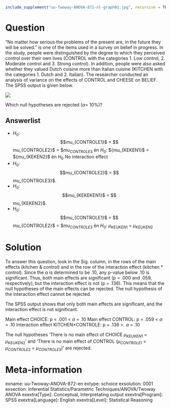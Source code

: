 ```r
include_supplement("uu-Twoway-ANOVA-872-nl-graph01.jpg", recursive = TRUE)
```
Question
========
"No matter how serious the problems of the present are, in the future they will be solved." is one of the items used in a survey on belief in progress. In the study, people were distinguished by the degree to which they perceived control over their own lives (CONTROL with the categories 1. Low control, 2. Moderate control and 3. Strong control). In addition, people were also asked whether they valued Dutch cuisine more than Italian cuisine (KITCHEN with the categories 1. Dutch and 2. Italian). The researcher conducted an analysis of variance on the effects of CONTROL and CHEESE on BELIEF. The SPSS output is given below.

![](uu-Twoway-ANOVA-872-nl-graph01.jpg)

Which null hypotheses are rejected ($\alpha$= 10%)?

Answerlist
----------
* $H_{0}$: $$mu_{CONTROLE1}$ = $$mu_{CONTROLE2}$ = $$mu_{CONTROLE3}$ èn	$H_{0}$: ${mu_{KEKEN1}$ = ${mu_{KEKEN2}$ èn $H_{0}$ No interaction effect
* $H_{0}$: $$mu_{CONTROLE2}$ = $$mu_{CONTROLE3}$.
* $H_{0}$: $$mu_{KEKEKEN1}$ = $$mu_{KEKEN2}$.
* $H_{0}$: $$mu_{CONTROLE1}$ = $$mu_{CONTROLE2}$ = $$mu_{CONTROLE3}$ èn 	$H_{0}$: $\mu_{KEUKEN1}$ = $\mu_{KEUKEN2}$


Solution
========
To answer this question, look in the Sig. column, in the rows of the main effects (kitchen & control) and in the row of the interaction effect (kitchen * control). Since the $\alpha$ is determined to be .10, any p-value below .10 is significant. Thus, both main effects are significant (p = .000 and .059, respectively), but the interaction effect is not (p = .136). This means that the null hypotheses of the main effects can be rejected. The null hypothesis of the interaction effect cannot be rejected.

The SPSS output shows that only both main effects are significant, and the interaction effect is not significant.

Main effect CHOICE: p < .001 < $\alpha$ = .10 Main effect CONTROL: p = .059 < $\alpha$ = .10 Interaction effect KITCHEN×CONTROLE: p = .136 >. $\alpha$ = .10

The null hypotheses 'There is no main effect of CHOICE $\mu_{KEUKEN1}$ = $\mu_{KEUKEN2}$' and 'There is no main effect of CONTROL ($\mu_{CONTROLE1}$ = $\mu_{CONTROLE2}$ = $\mu_{CONTROLE3})$' are rejected.

Meta-information
================
exname: uu-Twoway-ANOVA-872-en
extype: schoice
exsolution: 0001
exsection: Inferential Statistics/Parametric Techniques/ANOVA/Twoway ANOVA
exextra[Type]: Conceptual, Interpretating output
exextra[Program]: SPSS
exextra[Language]: English
exextra[Level]: Statistical Reasoning